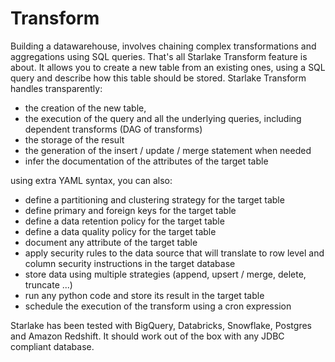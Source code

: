 # Transform



Building a datawarehouse, involves chaining complex transformations and aggregations using SQL queries.
That's all Starlake Transform feature is about. It allows you to create a new table from an existing ones, using a SQL query and describe how this table should be stored.
Starlake Transform handles transparently:
- the creation of the new table,
- the execution of the query and all the underlying queries, including dependent transforms (DAG of transforms)
- the storage of the result
- the generation of the insert / update / merge statement when needed
- infer the documentation of the attributes of the target table

using extra YAML syntax, you can also:
- define a partitioning and clustering strategy for the target table
- define primary and foreign keys for the target table
- define a data retention policy for the target table
- define a data quality policy for the target table
- document any attribute of the target table
- apply security rules to the data source that will translate to row level and column security instructions in the target database
- store data using multiple strategies (append, upsert / merge, delete, truncate ...)
- run any python code and store its result in the target table
- schedule the execution of the transform using a cron expression

Starlake has been tested with BigQuery, Databricks, Snowflake, Postgres and Amazon Redshift.
It should work out of the box with any JDBC compliant database.

